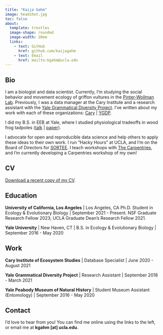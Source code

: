 ```yaml
---
title: "Kaija Gahm"
image: headshot.jpg
toc: false
about: 
  template: trestles
  image-shape: rounded
  image-width: 20em
  links:
    - text: GitHub
      href: github.com/kaijagahm
    - text: Email
      href: mailto:kgahm@ucla.edu
---
```


## Bio

I am a biologist and data scientist. Currently, I'm studying the social behavior and movement ecology of griffon vultures in the [Pinter-Wollman Lab](https://pinterwollmanlab.eeb.ucla.edu/). Previously, I was a data manager at the Cary Institute and a research assistant with the [Yale Grammatical Diversity Project](https://ygdp.yale.edu/). I've written about my work with each of these organizations: [Cary](https://kaijagahm.netlify.app/projects/2021-07-13-retroactivelyreproducible/) \| [YGDP](https://kaijagahm.netlify.app/projects/2021-02-05-ygdp-dashboard/).

I did my B.S. in EEB at Yale, where I studied physiological tradeoffs in wood frog tadpoles ([talk](https://drive.google.com/file/d/1S57rDgoKSm0I4ssGYlKlMgnDmXNs58aR/view?usp=sharing) | <a href="files/Gahm_etal_2020.pdf" download>paper</a>).

I advocate for open and reproducible data science and help others to apply these ideas to their own work. I run "Hacky Hours" at UCLA, and I'm on the Board of Directors for [SORTEE](https://sortee.org/). I teach workshops with [The Carpentries](https://carpentries.org/index.html), and I'm currently developing a Carpentries workshop of my own!

## CV

<a href="files/Gahm_CV_2024.pdf" download>Download a recent copy of my CV</a>.

## Education

**University of California, Los Angeles** \| Los Angeles, CA Ph.D. Student in Ecology & Evolutionary Biology \| September 2021 - Present. NSF Graduate Research Fellow 2023; UCLA Graduate Dean's Research Fellow 2021.

**Yale University** \| New Haven, CT \| B.S. in Ecology & Evolutionary Biology \| September 2016 - May 2020

## Work

**Cary Institute of Ecosystem Studies** \| Database Specialist \| June 2020 - August 2021

**Yale Grammatical Diversity Project** \| Research Assistant \| September 2018 - March 2021

**Yale Peabody Museum of Natural History** \| Student Museum Assistant (Entomology) \| September 2016 - May 2020

## Contact

I'd love to hear from you! You can find me online using the links to the left, or email me at **kgahm [at] ucla.edu**.